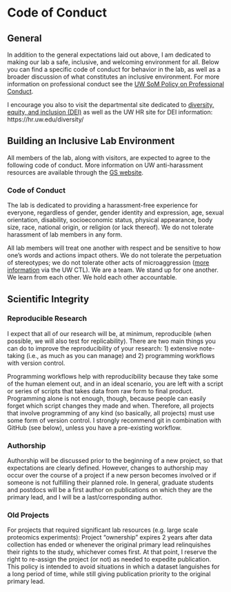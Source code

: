 # Code of Conduct {#code}

## General

In addition to the general expectations laid out above, I am dedicated to making our lab a safe, inclusive, and welcoming environment for all. Below you can find a specific code of conduct for behavior in the lab, as well as a broader discussion of what constitutes an inclusive environment. For more information on professional conduct see the [UW SoM Policy on Professional Conduct](https://www.gs.washington.edu/office/facultyresources/policies/conduct.pdf).

I encourage you also to visit the departmental site dedicated to [diversity, equity, and inclusion (DEI)](https://www.gs.washington.edu/about/dei/index.htm) as well as the UW HR site for DEI information: https://hr.uw.edu/diversity/

## Building an Inclusive Lab Environment

All members of the lab, along with visitors, are expected to agree to the following code of conduct. More information on UW anti-harassment resources are available through the [GS website](https://www.gs.washington.edu/academics/gradprogram/handbook/general/antiharassment.htm).

### Code of Conduct

The lab is dedicated to providing a harassment-free experience for everyone, regardless of gender, gender identity and expression, age, sexual orientation, disability, socioeconomic status, physical appearance, body size, race, national origin, or religion (or lack thereof). We do not tolerate harassment of lab members in any form.

All lab members will treat one another with respect and be sensitive to how one’s words and actions impact others. We do not tolerate the perpetuation of stereotypes; we do not tolerate other acts of microaggression ([more information](https://www.washington.edu/teaching/topics/inclusive-teaching/addressing-microaggressions-in-the-classroom/) via the UW CTL). We are a team. We stand up for one another. We learn from each other. We hold each other accountable.

## Scientific Integrity

### Reproducible Research

I expect that all of our research will be, at minimum, reproducible (when possible, we will also test for replicability). There are two main things you can do to improve the reproducibility of your research: 1) extensive note-taking (i.e., as much as you can manage) and 2) programming workflows with version control.

Programming workflows help with reproducibility because they take some of the human element out, and in an ideal scenario, you are left with a script or series of scripts that takes data from raw form to final product. Programming alone is not enough, though, because people can easily forget which script changes they made and when. Therefore, all projects that involve programming of any kind (so basically, all projects) must use some form of version control. I strongly recommend git in combination with GitHub (see below), unless you have a pre-existing workflow.

### Authorship

Authorship will be discussed prior to the beginning of a new project, so that expectations are clearly defined. However, changes to authorship may occur over the course of a project if a new person becomes involved or if someone is not fulfilling their planned role. In general, graduate students and postdocs will be a first author on publications on which they are the primary lead, and I will be a last/corresponding author.

### Old Projects

For projects that required significant lab resources (e.g. large scale proteomics experiments): Project "ownership" expires 2 years after data collection has ended or whenever the original primary lead relinquishes their rights to the study, whichever comes first. At that point, I reserve the right to re-assign the project (or not) as needed to expedite publication. This policy is intended to avoid situations in which a dataset languishes for a long period of time, while still giving publication priority to the original primary lead.
